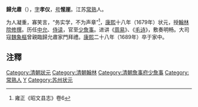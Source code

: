 {{明清人物信息框
| 姓名 =  歸允肅
| 圖片名稱= 歸允肅2.jpg
| 圖片大小 = 220px
| 圖片說明 =  
| 最高職務 = 
| 國家 = 大清
| 爵位 =
| 籍貫 = [[江南|江南]][[常熟縣|常熟縣]]
| 族裔 =  
| 旗籍 =  
| 字號 =  字惺崖
| 諡號 = 
| 出生日期 = 順治5年戊子二月初九日（1648年3月2日）
| 出生地點 =
| 逝世日期 =  
| 逝世地點 = 
| 墓葬 = 
| 配偶 =  
| 親屬 =  曾祖歸學忠（[[鄉飲|鄉飲]]賓）；祖歸德明；父[[歸起先|歸起先]]（崇禎丙子科舉人，癸未科進士，刑部河南清吏司主事）
| 出身 = 
* 康熙十一年癸卯鄉試二十四名
* 會試四十六名
* 殿試狀元及第
| 經歷 = 
| 著作 =  
*
*
*
}}
'''歸允肅'''（{{bd|1648年|3月2日|1689年|catIdx=G歸}}），[[表字|字]]'''孝仪'''，[[号|号]]'''惺崖'''。江苏[[常熟|常熟]]人。

为人凝重，寡笑言，“务实学，不为声章”<ref>雍正《昭文县志》卷6</ref>，[[康熙|康熙]]十八年（1679年）状元，授[[翰林院|翰林院]][[修撰|修撰]]。历任[[中允|中允]]、[[侍读|侍读]]，官至[[少詹事|少詹事]]。进讲《[[周易|周易]]》、《[[毛诗|毛诗]]》，敷奏明畅。大司寇[[魏象樞|魏象樞]]曾親臨歸允肅家門拜禮。[[康熙|康熙]]二十八年（1689年）卒于家中。

==注釋==
{{reflist}}
{{康熙十八年己未科殿試金榜}}
{{DEFAULTSORT:Gui歸}}
[[Category:清朝狀元|Category:清朝狀元]]
[[Category:清朝翰林|Category:清朝翰林]]
[[Category:清朝詹事府少詹事|Category:清朝詹事府少詹事]]
[[Category:常熟人|Category:常熟人]]
[[Category:歸姓|Y]]
[[Category:苏州状元|Category:苏州状元]]